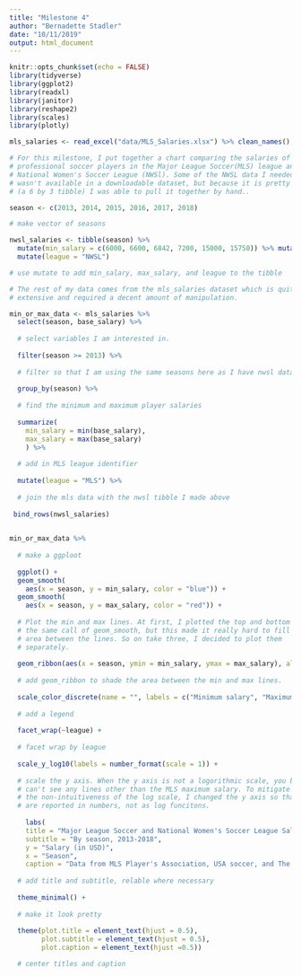 ```yaml
---
title: "Milestone 4"
author: "Bernadette Stadler"
date: "10/11/2019"
output: html_document
---
```


```r
knitr::opts_chunk$set(echo = FALSE)
library(tidyverse)
library(ggplot2)
library(readxl)
library(janitor)
library(reshape2)
library(scales)
library(plotly)
```

```r
mls_salaries <- read_excel("data/MLS_Salaries.xlsx") %>% clean_names()
```

```r
# For this milestone, I put together a chart comparing the salaries of 
# professional soccer players in the Major League Soccer(MLS) league and the 
# National Women's Soccer League (NWSl). Some of the NWSL data I needed to use 
# wasn't available in a downloadable dataset, but because it is pretty minimal 
# (a 6 by 3 tibble) I was able to pull it together by hand.. 

season <- c(2013, 2014, 2015, 2016, 2017, 2018)

# make vector of seasons 

nwsl_salaries <- tibble(season) %>% 
  mutate(min_salary = c(6000, 6600, 6842, 7200, 15000, 15750)) %>% mutate(max_salary = c(30000, 31500, 37800, 39700, 41700, 44000)) %>% 
  mutate(league = "NWSL")

# use mutate to add min_salary, max_salary, and league to the tibble 

# The rest of my data comes from the mls_salaries dataset which is quite 
# extensive and required a decent amount of manipulation.

min_or_max_data <- mls_salaries %>% 
  select(season, base_salary) %>% 
  
  # select variables I am interested in. 
  
  filter(season >= 2013) %>% 
  
  # filter so that I am using the same seasons here as I have nwsl data for 
  
  group_by(season) %>% 
  
  # find the minimum and maximum player salaries
  
  summarize(
    min_salary = min(base_salary), 
    max_salary = max(base_salary)
    ) %>% 
  
  # add in MLS league identifier 
  
  mutate(league = "MLS") %>%
  
  # join the mls data with the nwsl tibble I made above
  
 bind_rows(nwsl_salaries)
  
```

```r

min_or_max_data %>%
  
  # make a ggploot
  
  ggplot() + 
  geom_smooth(
    aes(x = season, y = min_salary, color = "blue")) +
  geom_smooth(
    aes(x = season, y = max_salary, color = "red")) +
  
  # Plot the min and max lines. At first, I plotted the top and bottom line in
  # the same call of geom_smooth, but this made it really hard to fill in the
  # area between the lines. So on take three, I decided to plot them 
  # separately. 
  
  geom_ribbon(aes(x = season, ymin = min_salary, ymax = max_salary), alpha = 0.05) +
  
  # add geom_ribbon to shade the area between the min and max lines. 
  
  scale_color_discrete(name = "", labels = c("Minimum salary", "Maximum salary")) +
  
  # add a legend
  
  facet_wrap(~league) +
  
  # facet wrap by league 
  
  scale_y_log10(labels = number_format(scale = 1)) +
  
  # scale the y axis. When the y axis is not a logorithmic scale, you basically
  # can't see any lines other than the MLS maximum salary. To mitigate some of
  # the non-intuitiveness of the log scale, I changed the y axis so that values
  # are reported in numbers, not as log funcitons. 
  
    labs(
    title = "Major League Soccer and National Women's Soccer League Salaries",
    subtitle = "By season, 2013-2018",
    y = "Salary (in USD)",
    x = "Season", 
    caption = "Data from MLS Player's Association, USA soccer, and The Equalizer.") +
  
  # add title and subtitle, relable where necessary 
  
  theme_minimal() +
  
  # make it look pretty 
  
  theme(plot.title = element_text(hjust = 0.5), 
        plot.subtitle = element_text(hjust = 0.5),
        plot.caption = element_text(hjust =0.5))

  # center titles and caption
```